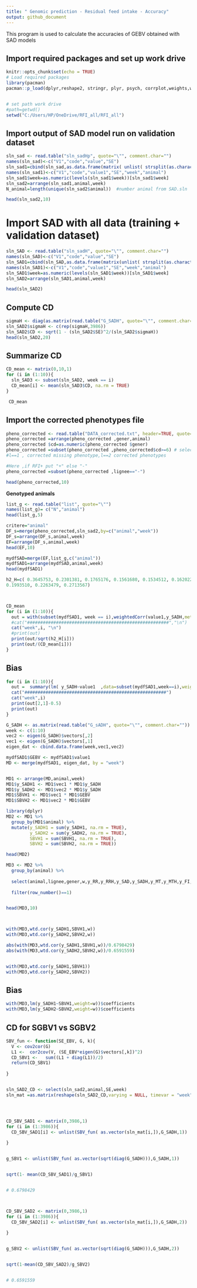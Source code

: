 ---
title: " Genomic prediction - Residual feed intake - Accuracy"
output: github_document
---

This program is used to calculate the accuracies of GEBV obtained with SAD models


## Import required packages and set up work drive 

```{r setup, include=FALSE}
knitr::opts_chunk$set(echo = TRUE)
# Load required packages
library(pacman)
pacman::p_load(dplyr,reshape2, stringr, plyr, psych, corrplot,weights,wCorr,formattable,PerformanceAnalytics)


# set path work drive
#path=getwd()
setwd("C:/Users/HP/OneDrive/RFI_all/RFI_all")
```

## Import output of SAD model run on validation dataset

```{r}

sln_sad <- read.table("sln_sadHp", quote="\"", comment.char="")
names(sln_sad)<-c("V1","code","value","SE")
sln_sad1=cbind(sln_sad,as.data.frame(matrix( unlist( strsplit(as.character(sln_sad$code)  , "\\.")), ncol = 2 , byrow = TRUE )))
names(sln_sad1)<-c("V1","code","value1","SE","week","animal")
sln_sad1$week=as.numeric(levels(sln_sad1$week))[sln_sad1$week]
sln_sad2=arrange(sln_sad1,animal,week)
N_animal=length(unique(sln_sad2$animal))  #number animal from SAD.sln

head(sln_sad2,10)

```


# Import SAD with all data (training + validation dataset)
```{r block2}
sln_SAD <- read.table("sln_sadH", quote="\"", comment.char="")
names(sln_SAD)<-c("V1","code","value","SE")
sln_SAD1=cbind(sln_SAD,as.data.frame(matrix(unlist( strsplit(as.character(sln_SAD$code), "\\.")), ncol = 2 , byrow = TRUE )))
names(sln_SAD1)<-c("V1","code","value1","SE","week","animal")
sln_SAD1$week=as.numeric(levels(sln_SAD1$week))[sln_SAD1$week]
sln_SAD2=arrange(sln_SAD1,animal,week)

head(sln_SAD2)
```

## Compute CD 

```{r block 3}

sigmaH <- diag(as.matrix(read.table("G_SADH", quote="\"", comment.char="")))
sln_SAD2$sigmaH <- c(rep(sigmaH,3986))
sln_SAD2$CD <- sqrt(1 - (sln_SAD2$SE)^2/(sln_SAD2$sigmaH))
head(sln_SAD2,20)


```



## Summarize CD
```{r block4}
CD_mean <- matrix(0,10,1)
for (i in (1:10)){
  sln_SAD3 <- subset(sln_SAD2, week == i)
  CD_mean[i] <- mean(sln_SAD3$CD, na.rm = TRUE)
}

 CD_mean
```



## Import  the corrected phenotypes file
```{r block5}

pheno_corrected <- read.table("DATA_corrected.txt", header=TRUE, quote="\"")
pheno_corrected =arrange(pheno_corrected ,gener,animal)
pheno_corrected $cd=as.numeric(pheno_corrected $gener)
pheno_corrected =subset(pheno_corrected ,pheno_corrected$cd>=6) # select the generation G5-G7, cd =6-8
#l==1 , corrected missing phenotype,l==2 corrected phenotypes

#Here ,if RFI+ put "+" else "-"
pheno_corrected =subset(pheno_corrected ,lignee=="-")

head(pheno_corrected,10)

```

**Genotyped animals**
```{r block6}
list_g <- read.table("list", quote="\"")
names(list_g)= c("N","animal") 
head(list_g,5)
```


```{r block7}
critere="animal"
DF_s=merge(pheno_corrected,sln_sad2,by=c("animal","week"))
DF_s=arrange(DF_s,animal,week)
EF=arrange(DF_s,animal,week)
head(EF,10)
```

```{r block8}
mydfSAD=merge(EF,list_g,c("animal"))
mydfSAD1=arrange(mydfSAD,animal,week)
head(mydfSAD1)
```



```{r block9}

h2_H=c( 0.3645753, 0.2301381, 0.1765176, 0.1561680, 0.1534512, 0.1620227, 0.1781751,
0.1993510, 0.2263479, 0.2713567)



CD_mean
for (i in (1:10)){
  out = with(subset(mydfSAD1, week == i),weightedCorr(value1,y_SADH,method="pearson",w))
  #cat("######################################################","\n")
  cat("week",i, "\n")
  #print(out)
  print(out/sqrt(h2_H[i]))
  print(out/(CD_mean[i]))
}
```

## Bias

```{r block10}
for (i in (1:10)){
  out =  summary(lm( y_SADH~value1  ,data=subset(mydfSAD1,week==i),weight=w))$coefficients 
  cat("######################################################")
  cat("week",i)
  print(out[2,1]-0.5)
  print(out)
}
```

```{r block11}

G_SADH <- as.matrix(read.table("G_sADH", quote="\"", comment.char=""))
week <- c(1:10)
vec2 <- eigen(G_SADH)$vectors[,2]
vec1 <- eigen(G_SADH)$vectors[,1]
eigen_dat <- cbind.data.frame(week,vec1,vec2)

mydfSAD1$GEBV <- mydfSAD1$value1
MD <- merge(mydfSAD1, eigen_dat, by = "week")


MD1 <- arrange(MD,animal,week)
MD1$y_SADH1 <- MD1$vec1 * MD1$y_SADH
MD1$y_SADH2 <- MD1$vec2 * MD1$y_SADH
MD1$SBVH1 <- MD1$vec1 * MD1$GEBV
MD1$SBVH2 <- MD1$vec2 * MD1$GEBV
```






```{r block12}
library(dplyr)
MD2 <- MD1 %>%
  group_by(MD1$animal) %>%
  mutate(y_SADH1 = sum(y_SADH1, na.rm = TRUE), 
         y_SADH2 = sum(y_SADH2, na.rm = TRUE),
         SBVH1 = sum(SBVH1, na.rm = TRUE),
         SBVH2 = sum(SBVH2, na.rm = TRUE))

head(MD2)
```






```{r block13}


MD3 <- MD2 %>%
  group_by(animal) %>% 
  
  select(animal,lignee,gener,w,y_RR,y_RRH,y_SAD,y_SADH,y_MT,y_MTH,y_FI,y_FCR,y_RFI,y_ADG,y_SADH1,y_SADH2, SBVH1,SBVH2)  %>% 
  
  filter(row_number()==1)


head(MD3,10)




```

```{r block141}
with(MD3,wtd.cor(y_SADH1,SBVH1,w))
with(MD3,wtd.cor(y_SADH2,SBVH2,w))
```



```{r block142}

abs(with(MD3,wtd.cor(y_SADH1,SBVH1,w))/0.6798429)
abs(with(MD3,wtd.cor(y_SADH2,SBVH2,w))/0.6591559)


with(MD3,wtd.cor(y_SADH1,SBVH1))
with(MD3,wtd.cor(y_SADH2,SBVH2))
```







## Bias

```{r block15}


with(MD3,lm(y_SADH1~SBVH1,weight=w))$coefficients 
with(MD3,lm(y_SADH2~SBVH2,weight=w))$coefficients 
```







## CD for SGBV1 vs SGBV2


```{r block16}

SBV_fun <- function(SE_EBV, G, k){
  V <- cov2cor(G)
  L1 <-  cor2cov(V, (SE_EBV*eigen(G)$vectors[,k])^2)
  CD_SBV1 <-   sum((L1 + diag(L1))/2)
  return(CD_SBV1)
  
}


sln_SAD2_CD <- select(sln_sad2,animal,SE,week)
sln_mat =as.matrix(reshape(sln_SAD2_CD,varying = NULL, timevar = "week",idvar = "animal",direction="wide",sep="")[,2:11])




CD_SBV_SAD1 <- matrix(0,3986,1)
for (i in (1:3986)){
  CD_SBV_SAD1[i] <- unlist(SBV_fun( as.vector(sln_mat[i,]),G_SADH,1))
  
}


g_SBV1 <- unlist(SBV_fun( as.vector(sqrt(diag(G_SADH))),G_SADH,1))


sqrt(1- mean(CD_SBV_SAD1)/g_SBV1)


# 0.6798429



CD_SBV_SAD2 <- matrix(0,3986,1)
for (i in (1:3986)){
  CD_SBV_SAD2[i] <- unlist(SBV_fun( as.vector(sln_mat[i,]),G_SADH,2))
 
}


g_SBV2 <- unlist(SBV_fun( as.vector(sqrt(diag(G_SADH))),G_SADH,2))


sqrt(1-mean(CD_SBV_SAD2)/g_SBV2)


# 0.6591559
```


















